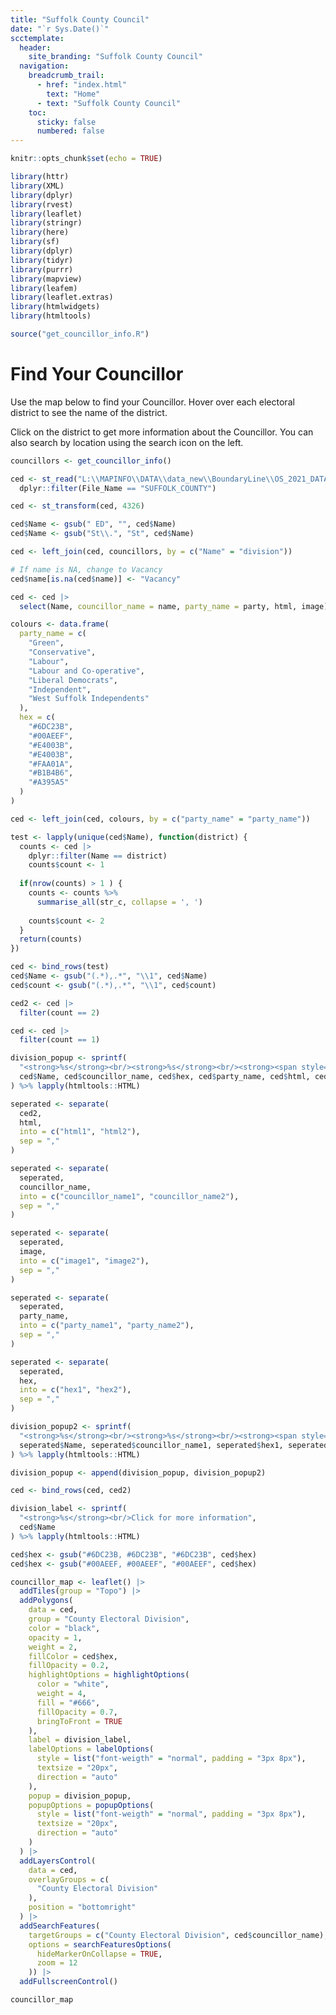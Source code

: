 ```yaml
---
title: "Suffolk County Council"
date: "`r Sys.Date()`"
scctemplate:
  header:
    site_branding: "Suffolk County Council"
  navigation:
    breadcrumb_trail:
      - href: "index.html"
        text: "Home"
      - text: "Suffolk County Council"
    toc:
      sticky: false
      numbered: false
---
```


```r
knitr::opts_chunk$set(echo = TRUE)

library(httr)
library(XML)
library(dplyr)
library(rvest)
library(leaflet)
library(stringr)
library(here)
library(sf)
library(dplyr)
library(tidyr)
library(purrr)
library(mapview)
library(leafem)
library(leaflet.extras)
library(htmlwidgets)
library(htmltools)

source("get_councillor_info.R")
```

# Find Your Councillor

Use the map below to find your Councillor. Hover over each electoral district to see the name of the district. 

Click on the district to get more information about the Councillor. You can also search by location using the search icon on the left.

```r
councillors <- get_councillor_info()

ced <- st_read("L:\\MAPINFO\\DATA\\data_new\\BoundaryLine\\OS_2021_DATA\\Data\\GB\\county_electoral_division.tab", quiet = TRUE) |> 
  dplyr::filter(File_Name == "SUFFOLK_COUNTY")

ced <- st_transform(ced, 4326)

ced$Name <- gsub(" ED", "", ced$Name)
ced$Name <- gsub("St\\.", "St", ced$Name)

ced <- left_join(ced, councillors, by = c("Name" = "division"))

# If name is NA, change to Vacancy
ced$name[is.na(ced$name)] <- "Vacancy"

ced <- ced |> 
  select(Name, councillor_name = name, party_name = party, html, image)

colours <- data.frame(
  party_name = c(
    "Green",
    "Conservative",
    "Labour",
    "Labour and Co-operative",
    "Liberal Democrats",
    "Independent",
    "West Suffolk Independents"
  ),
  hex = c(
    "#6DC23B",
    "#00AEEF",
    "#E4003B",
    "#E4003B",
    "#FAA01A",
    "#B1B4B6",
    "#A395A5"
  )
)

ced <- left_join(ced, colours, by = c("party_name" = "party_name"))

test <- lapply(unique(ced$Name), function(district) {
  counts <- ced |> 
    dplyr::filter(Name == district)  
    counts$count <- 1
  
  if(nrow(counts) > 1 ) {
    counts <- counts %>%
      summarise_all(str_c, collapse = ', ')
    
    counts$count <- 2
  }
  return(counts)
})

ced <- bind_rows(test)
ced$Name <- gsub("(.*),.*", "\\1", ced$Name)
ced$count <- gsub("(.*),.*", "\\1", ced$count)

ced2 <- ced |> 
  filter(count == 2)

ced <- ced |> 
  filter(count == 1)

division_popup <- sprintf(
  "<strong>%s</strong><br/><strong>%s</strong><br/><strong><span style='color:%s;'>%s</span></strong><br/>Click <strong><a href = %s>here</a></strong> for full profile<br/><img src=%s width = 180px/>",
  ced$Name, ced$councillor_name, ced$hex, ced$party_name, ced$html, ced$image
) %>% lapply(htmltools::HTML)

seperated <- separate(
  ced2,
  html,
  into = c("html1", "html2"),
  sep = ","
)

seperated <- separate(
  seperated,
  councillor_name,
  into = c("councillor_name1", "councillor_name2"),
  sep = ","
)

seperated <- separate(
  seperated,
  image,
  into = c("image1", "image2"),
  sep = ","
)

seperated <- separate(
  seperated,
  party_name,
  into = c("party_name1", "party_name2"),
  sep = ","
)

seperated <- separate(
  seperated,
  hex,
  into = c("hex1", "hex2"),
  sep = ","
)

division_popup2 <- sprintf(
  "<strong>%s</strong><br/><strong>%s</strong><br/><strong><span style='color:%s;'>%s</span></strong><br/>Click <strong><a href = %s>here</a></strong> for full profile<br/><img src=%s width = 180px/><br/><br><strong>%s</strong><br/><strong><span style='color:%s;'>%s</span></strong><br/>Click <strong><a href = %s>here</a></strong> for full profile<br/><img src=%s width = 180px/>",
  seperated$Name, seperated$councillor_name1, seperated$hex1, seperated$party_name1, seperated$html1, seperated$image1,  seperated$councillor_name2, seperated$hex2, seperated$party_name2, seperated$html2, seperated$image2
) %>% lapply(htmltools::HTML)

division_popup <- append(division_popup, division_popup2)

ced <- bind_rows(ced, ced2)

division_label <- sprintf(
  "<strong>%s</strong><br/>Click for more information",
  ced$Name
) %>% lapply(htmltools::HTML)

ced$hex <- gsub("#6DC23B, #6DC23B", "#6DC23B", ced$hex)
ced$hex <- gsub("#00AEEF, #00AEEF", "#00AEEF", ced$hex)

councillor_map <- leaflet() |> 
  addTiles(group = "Topo") |> 
  addPolygons(
    data = ced,
    group = "County Electoral Division",
    color = "black",
    opacity = 1,
    weight = 2,
    fillColor = ced$hex,
    fillOpacity = 0.2,
    highlightOptions = highlightOptions(
      color = "white",
      weight = 4,
      fill = "#666",
      fillOpacity = 0.7,
      bringToFront = TRUE
    ),
    label = division_label,
    labelOptions = labelOptions(
      style = list("font-weigth" = "normal", padding = "3px 8px"),
      textsize = "20px",
      direction = "auto"
    ),
    popup = division_popup,
    popupOptions = popupOptions(
      style = list("font-weigth" = "normal", padding = "3px 8px"),
      textsize = "20px",
      direction = "auto"
    )
  ) |> 
  addLayersControl(
    data = ced,
    overlayGroups = c(
      "County Electoral Division"
    ),
    position = "bottomright"
  ) |> 
  addSearchFeatures(
    targetGroups = c("County Electoral Division", ced$councillor_name),
    options = searchFeaturesOptions(
      hideMarkerOnCollapse = TRUE,
      zoom = 12
    )) |> 
  addFullscreenControl()

councillor_map
```
